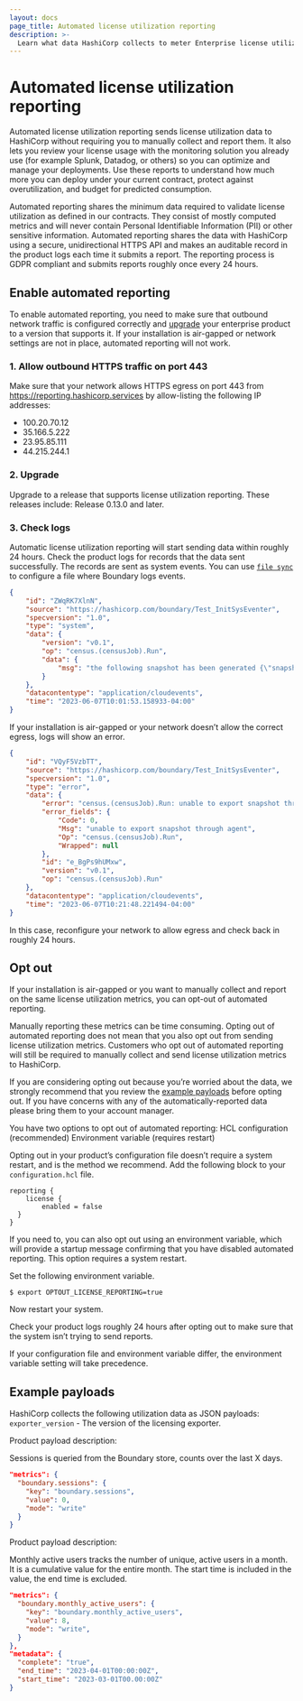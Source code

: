 ```yaml
---
layout: docs
page_title: Automated license utilization reporting
description: >-
  Learn what data HashiCorp collects to meter Enterprise license utilization. Enable reporting or opt out. Review sample payloads and logs.
---
```


# Automated license utilization reporting

Automated license utilization reporting sends license utilization data to HashiCorp without requiring you to manually collect and report them. It also lets you review your license usage with the monitoring solution you already use (for example Splunk, Datadog, or others) so you can optimize and manage your deployments. Use these reports to understand how much more you can deploy under your current contract, protect against overutilization, and budget for predicted consumption.

Automated reporting shares the minimum data required to validate license utilization as defined in our contracts. They consist of mostly computed metrics and will never contain Personal Identifiable Information (PII) or other sensitive information. Automated reporting shares the data with HashiCorp using a secure, unidirectional HTTPS API and makes an auditable record in the product logs each time it submits a report. The reporting process is GDPR compliant and submits reports roughly once every 24 hours.

## Enable automated reporting

To enable automated reporting, you need to make sure that outbound network traffic is configured correctly and [upgrade](#2-upgrade) your enterprise product to a version that supports it. If your installation is air-gapped or network settings are not in place, automated reporting will not work.

### 1. Allow outbound HTTPS traffic on port 443

Make sure that your network allows HTTPS egress on port 443 from https://reporting.hashicorp.services by allow-listing the following IP addresses:

- 100.20.70.12
- 35.166.5.222
- 23.95.85.111
- 44.215.244.1

### 2. Upgrade

Upgrade to a release that supports license utilization reporting. These releases include: Release 0.13.0 and later.

### 3. Check logs

Automatic license utilization reporting will start sending data within roughly 24 hours. Check the product logs for records that the data sent successfully.
The records are sent as system events.
You can use [`file sync`](/boundary/docs/configuration/events/file) to configure a file where Boundary logs events.

```json
{
    "id": "ZWqRK7XlnN",
    "source": "https://hashicorp.com/boundary/Test_InitSysEventer",
    "specversion": "1.0",
    "type": "system",
    "data": {
        "version": "v0.1",
        "op": "census.(censusJob).Run",
        "data": {
            "msg": "the following snapshot has been generated {\"snapshot_version\":1,\"id\":{\"ULID\":\"0001J50MM0QGR5KN21FVGYJVP9\",\"Timestamp\":\"2023-05-02T00:00:00Z\"},\"schema_version\":\"1.0.0\",\"service\":\"boundary\",\"process_id\":\"01H2B2KY823KYPVAVC02V65TZV\",\"metrics\":{\"boundary.sessions\":{\"key\":\"boundary.sessions\",\"value\":2,\"kind\":\"counter\",\"mode\":\"write\",\"description\":\"Number of pending sessions from previous day\"}}}"
        }
    },
    "datacontentype": "application/cloudevents",
    "time": "2023-06-07T10:01:53.158933-04:00"
}
```

If your installation is air-gapped or your network doesn’t allow the correct egress, logs will show an error.

```json
{
    "id": "VQyF5VzbTT",
    "source": "https://hashicorp.com/boundary/Test_InitSysEventer",
    "specversion": "1.0",
    "type": "error",
    "data": {
        "error": "census.(censusJob).Run: unable to export snapshot through agent: unknown: error #0",
        "error_fields": {
            "Code": 0,
            "Msg": "unable to export snapshot through agent",
            "Op": "census.(censusJob).Run",
            "Wrapped": null
        },
        "id": "e_BgPs9hUMxw",
        "version": "v0.1",
        "op": "census.(censusJob).Run"
    },
    "datacontentype": "application/cloudevents",
    "time": "2023-06-07T10:21:48.221494-04:00"
}
```

In this case, reconfigure your network to allow egress and check back in roughly 24 hours.

## Opt out

If your installation is air-gapped or you want to manually collect and report on the same license utilization metrics, you can opt-out of automated reporting.

Manually reporting these metrics can be time consuming. Opting out of automated reporting does not mean that you also opt out from sending license utilization metrics. Customers who opt out of automated reporting will still be required to manually collect and send license utilization metrics to HashiCorp.

If you are considering opting out because you’re worried about the data, we strongly recommend that you review the [example payloads](#example-payloads) before opting out. If you have concerns with any of the automatically-reported data please bring them to your account manager.

You have two options to opt out of automated reporting:
HCL configuration (recommended)
Environment variable (requires restart)

Opting out in your product’s configuration file doesn’t require a system restart, and is the method we recommend. Add the following block to your `configuration.hcl` file.

```hcl
reporting {
	license {
		enabled = false
  }
}
```

If you need to, you can also opt out using an environment variable, which will provide a startup message confirming that you have disabled automated reporting. This option requires a system restart.

Set the following environment variable.

```
$ export OPTOUT_LICENSE_REPORTING=true
```

Now restart your system.

Check your product logs roughly 24 hours after opting out to make sure that the system isn’t trying to send reports.

If your configuration file and environment variable differ, the environment variable setting will take precedence.

## Example payloads

HashiCorp collects the following utilization data as JSON payloads:
`exporter_version` - The version of the licensing exporter.

Product payload description:

Sessions is queried from the Boundary store, counts over the last X days.

```json
"metrics": {
  "boundary.sessions": {
    "key": "boundary.sessions",
    "value": 0,
    "mode": "write"
  }
}
```
Product payload description:

Monthly active users tracks the number of unique, active users in a month.
It is a cumulative value for the entire month.
The start time is included in the value, the end time is excluded.

```json
"metrics": {
  "boundary.monthly_active_users": {
    "key": "boundary.monthly_active_users",
    "value": 8,
    "mode": "write",
  }
},
"metadata": {
  "complete": "true",
  "end_time": "2023-04-01T00:00:00Z",
  "start_time": "2023-03-01T00.00:00Z"
}
```